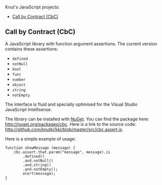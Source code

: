 Knut's JavaScript projects:

* [[Call by Contract (CbC)]]

== Call by Contract (CbC) ==

A JavaScript library with function argument assertions.
The current version contains these assertions:

* <code>defined</code>
* <code>notNull</code>
* <code>bool</code>
* <code>func</code>
* <code>number</code>
* <code>object</code>
* <code>string</code>
* <code>notEmpty</code>

The interface is fluid and specially optimised for the 
Visual Studio JavaScript IntellIsense.

The library can be installed with
[http://en.wikipedia.org/wiki/Nuget NuGet].
You can find the package here: http://nuget.org/packages/cbc.
Here is a link to the source code:
http://github.com/knutkj/kkj/blob/master/src/cbc.assert.js.

Here is a simple example of usage:

<pre>function showMessage (message) {
    cbc.assert.that.param("message", message).is
        .defined()
        .and.notNull()
        .and.string()
        .and.notEmpty();
        alert(message);
}</pre>